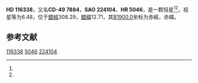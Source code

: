 {{Starbox begin
| name = HD 116338
}}
{{Starbox observe
| epoch = [[J2000.0|J2000.0]]
| constell = {{星座名待查}}<ref name=SIMBAD>{{cite web
 | url=http://simbad.u-strasbg.fr/simbad/sim-id?Ident=HR+5046
 | title=Pulsating variable Star
 | publisher=Centre de Données astronomiques de Strasbourg
 | work=SIMBAD
 | accessdate=2012-07-13
 | archive-date=2016-03-19
 | archive-url=https://web.archive.org/web/20160319031903/http://simbad.u-strasbg.fr/simbad/sim-id?Ident=HR+5046
 | dead-url=no
 }}</ref><ref name=DATA>{{cite web
 | url=http://vizier.u-strasbg.fr/viz-bin/VizieR-5?-out.add=.&-source=5050&-corr=PK=HR&-out.max=9999&HR=5046
 | title=VizieR Detailed Page
 | accessdate=2012-07-13
 | archive-date=2016-03-05
 | archive-url=https://web.archive.org/web/20160305022349/http://vizier.u-strasbg.fr/viz-bin/VizieR-5?-out.add=.&-source=5050&-corr=PK=HR&-out.max=9999&HR=5046
 | dead-url=no
 }}</ref>
| 星官 = 
| ra = {{RA|13|23|52.3}}<ref name=SIMBAD /><ref name=DATA />
| dec = {{DEC|-49|49|23}}<ref name=SIMBAD /><ref name=DATA />
| appmag_v = 6.48<ref name=SIMBAD /><ref name=DATA />
}}
{{Starbox character
| class = G8III<ref name=SIMBAD /><ref name=DATA />
| b-v = 0.96<ref name=SIMBAD /><ref name=DATA />
| u-b = <ref name=SIMBAD /><ref name=DATA />
| r-i = <ref name=SIMBAD /><ref name=DATA />
| variable = 
}}
{{Starbox astrometry
| radial_v = 
| prop_mo_ra = -32
| parallax = 
| p_error = 
}}
{{Starbox catalog
| names =CD-49 7884，[[SAO星表|SAO]] 224104，[[HD星表|HD]] 116338，[[HR星表|HR]] 5046}}
{{Starbox reference |Simbad=HR+5046}}
{{Starbox end}}

'''HD 116338'''，又名'''CD-49 7884'''，'''SAO 224104'''、'''HR 5046'''，是一颗恒星<ref name=SIMBAD /><ref name=DATA />，视星等为6.48，位于[[銀道座標系|銀經]]308.29，[[銀道座標系|銀緯]]12.71，其[[B1900.0|B1900.0]]坐标为赤經{{RA|13|17|51.4}}，赤緯{{DEC|-49|12.71|58}}。

== 参考文献 ==
{{reflist}}

{{star-stub}}

[[Category:HD和HDE天體|116338]]
[[Category:HR天體|5046]]
[[Category:SAO天體|224104]]